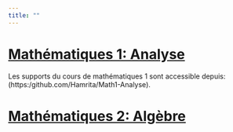 ```yaml
---
title: ""
---
```


# [Mathématiques 1: Analyse](https:/github.com/Hamrita/Math1-Analyse)

Les supports du cours de mathématiques 1 sont accessible depuis: (https:/github.com/Hamrita/Math1-Analyse).

# [Mathématiques 2: Algèbre](https:/github.com/Hamrita/Math2-Algebre)

